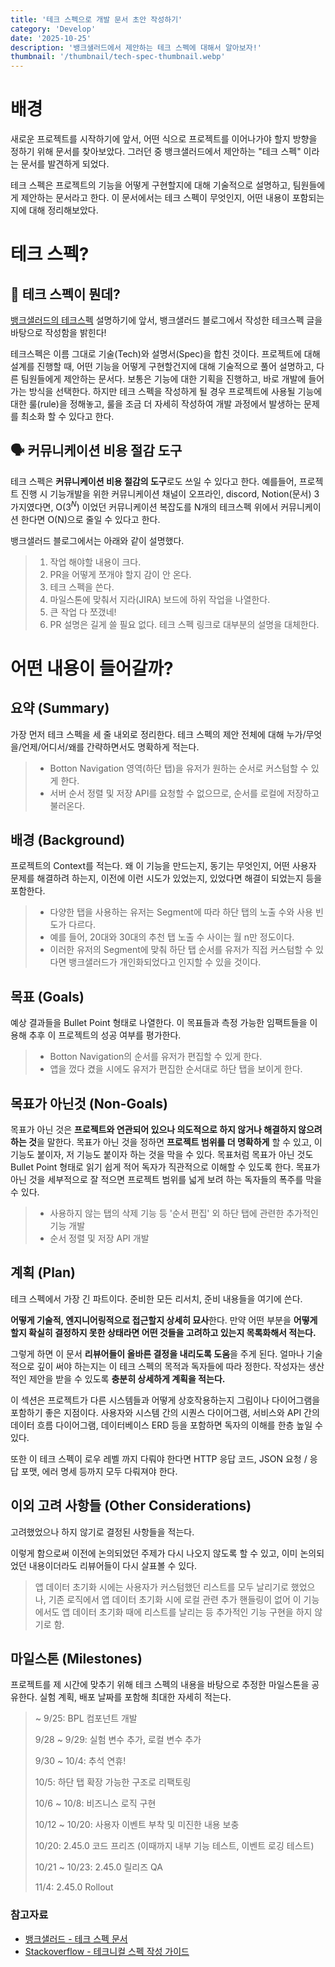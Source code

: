 ```yaml
---
title: '테크 스펙으로 개발 문서 초안 작성하기'
category: 'Develop'
date: '2025-10-25'
description: '뱅크샐러드에서 제안하는 테크 스펙에 대해서 알아보자!'
thumbnail: '/thumbnail/tech-spec-thumbnail.webp'
---
```


# 배경

새로운 프로젝트를 시작하기에 앞서, 어떤 식으로 프로젝트를 이어나가야 할지 방향을
정하기 위해 문서를 찾아보았다. 그러던 중 뱅크샐러드에서 제안하는 "테크 스펙"
이라는 문서를 발견하게 되었다.

테크 스펙은 프로젝트의 기능을 어떻게 구현할지에 대해 기술적으로 설명하고,
팀원들에게 제안하는 문서라고 한다. 이 문서에서는 테크 스펙이 무엇인지, 어떤
내용이 포함되는지에 대해 정리해보았다.

# 테크 스펙?

## 🤔 테크 스펙이 뭔데?

[뱅크샐러드의 테크스펙](https://blog.banksalad.com/tech/we-work-by-tech-spec/)
설명하기에 앞서, 뱅크샐러드 블로그에서 작성한 테크스펙 글을 바탕으로 작성함을
밝힌다!

테크스펙은 이름 그대로 기술(Tech)와 설명서(Spec)을 합친 것이다. 프로젝트에 대해
설계를 진행할 때, 어떤 기능을 어떻게 구현할건지에 대해 기술적으로 풀어 설명하고,
다른 팀원들에게 제안하는 문서다. 보통은 기능에 대한 기획을 진행하고, 바로 개발에
들어가는 방식을 선택한다. 하지만 테크 스펙을 작성하게 될 경우 프로젝트에 사용될
기능에 대한 룰(rule)을 정해놓고, 룰을 조금 더 자세히 작성하여 개발 과정에서
발생하는 문제를 최소화 할 수 있다고 한다.

## 🗣️ 커뮤니케이션 비용 절감 도구

테크 스펙은 **커뮤니케이션 비용 절감의 도구**로도 쓰일 수 있다고 한다. 예를들어,
프로젝트 진행 시 기능개발을 위한 커뮤니케이션 채널이 오프라인, discord,
Notion(문서) 3가지였다면, O($3^N$) 이었던 커뮤니케이션 복잡도를 N개의 테크스펙
위에서 커뮤니케이션 한다면 O(N)으로 줄일 수 있다고 한다.

뱅크샐러드 블로그에서는 아래와 같이 설명했다.

> 1. 작업 해야할 내용이 크다.
> 2. PR을 어떻게 쪼개야 할지 감이 안 온다.
> 3. 테크 스펙을 쓴다.
> 4. 마일스톤에 맞춰서 지라(JIRA) 보드에 하위 작업을 나열한다.
> 5. 큰 작업 다 쪼갰네!
> 6. PR 설명은 길게 쓸 필요 없다. 테크 스펙 링크로 대부분의 설명을 대체한다.

# 어떤 내용이 들어갈까?

## 요약 (Summary)

가장 먼저 테크 스펙을 세 줄 내외로 정리한다. 테크 스펙의 제안 전체에 대해
누가/무엇을/언제/어디서/왜를 간략하면서도 명확하게 적는다.

> - Botton Navigation 영역(하단 탭)을 유저가 원하는 순서로 커스텀할 수 있게
>   한다.
> - 서버 순서 정렬 및 저장 API를 요청할 수 없으므로, 순서를 로컬에 저장하고
>   불러온다.

## 배경 (Background)

프로젝트의 Context를 적는다. 왜 이 기능을 만드는지, 동기는 무엇인지, 어떤 사용자
문제를 해결하려 하는지, 이전에 이런 시도가 있었는지, 있었다면 해결이 되었는지
등을 포함한다.

> - 다양한 탭을 사용하는 유저는 Segment에 따라 하단 탭의 노출 수와 사용 빈도가
>   다르다.
> - 예를 들어, 20대와 30대의 추천 탭 노출 수 사이는 월 n만 정도이다.
> - 이러한 유저의 Segment에 맞춰 하단 탭 순서를 유저가 직접 커스텀할 수 있다면
>   뱅크샐러드가 개인화되었다고 인지할 수 있을 것이다.

## 목표 (Goals)

예상 결과들을 Bullet Point 형태로 나열한다. 이 목표들과 측정 가능한 임팩트들을
이용해 추후 이 프로젝트의 성공 여부를 평가한다.

> - Botton Navigation의 순서를 유저가 편집할 수 있게 한다.
> - 앱을 껐다 켰을 시에도 유저가 편집한 순서대로 하단 탭을 보이게 한다.

## 목표가 아닌것 (Non-Goals)

목표가 아닌 것은 **프로젝트와 연관되어 있으나 의도적으로 하지 않거나 해결하지
않으려 하는 것**을 말한다. 목표가 아닌 것을 정하면 **프로젝트 범위를 더
명확하게** 할 수 있고, 이 기능도 붙이자, 저 기능도 붙이자 하는 것을 막을 수
있다. 목표처럼 목표가 아닌 것도 Bullet Point 형태로 읽기 쉽게 적어 독자가
직관적으로 이해할 수 있도록 한다. 목표가 아닌 것을 세부적으로 잘 적으면 프로젝트
범위를 넓게 보려 하는 독자들의 폭주를 막을 수 있다.

> - 사용하지 않는 탭의 삭제 기능 등 '순서 편집' 외 하단 탭에 관련한 추가적인
>   기능 개발
> - 순서 정렬 및 저장 API 개발

## 계획 (Plan)

테크 스펙에서 가장 긴 파트이다. 준비한 모든 리서치, 준비 내용들을 여기에 쓴다.

**어떻게 기술적, 엔지니어링적으로 접근할지 상세히 묘사**한다. 만약 어떤 부분을
**어떻게 할지 확실히 결정하지 못한 상태라면 어떤 것들을 고려하고 있는지
목록화해서 적는다.**

그렇게 하면 이 문서 **리뷰어들이 올바른 결정을 내리도록 도움**을 주게 된다.
얼마나 기술적으로 깊이 써야 하는지는 이 테크 스펙의 목적과 독자들에 따라 정한다.
작성자는 생산적인 제안을 받을 수 있도록 **충분히 상세하게 계획을 적는다.**

이 섹션은 프로젝트가 다른 시스템들과 어떻게 상호작용하는지 그림이나 다이어그램을
포함하기 좋은 지점이다. 사용자와 시스템 간의 시퀀스 다이어그램, 서비스와 API
간의 데이터 흐름 다이어그램, 데이터베이스 ERD 등을 포함하면 독자의 이해를 한층
높일 수 있다.

또한 이 테크 스펙이 로우 레벨 까지 다뤄야 한다면 HTTP 응답 코드, JSON 요청 /
응답 포맷, 에러 명세 등까지 모두 다뤄져야 한다.

## 이외 고려 사항들 (Other Considerations)

고려했었으나 하지 않기로 결정된 사항들을 적는다.

이렇게 함으로써 이전에 논의되었던 주제가 다시 나오지 않도록 할 수 있고, 이미
논의되었던 내용이더라도 리뷰어들이 다시 살표볼 수 있다.

> 앱 데이터 초기화 시에는 사용자가 커스텀했던 리스트를 모두 날리기로 했었으나,
> 기존 로직에서 앱 데이터 초기화 시에 로컬 관련 추가 핸들링이 없어 이 기능에서도
> 앱 데이터 초기화 때에 리스트를 날리는 등 추가적인 기능 구현을 하지 않기로 함.

## 마일스톤 (Milestones)

프로젝트를 제 시간에 맞추기 위해 테크 스펙의 내용을 바탕으로 추정한 마일스톤을
공유한다. 실험 계획, 배포 날짜를 포함해 최대한 자세히 적는다.

> ~ 9/25: BPL 컴포넌트 개발
>
> 9/28 ~ 9/29: 실험 변수 추가, 로컬 변수 추가
>
> 9/30 ~ 10/4: 추석 연휴!
>
> 10/5: 하단 탭 확장 가능한 구조로 리팩토링
>
> 10/6 ~ 10/8: 비즈니스 로직 구현
>
> 10/12 ~ 10/20: 사용자 이벤트 부착 및 미진한 내용 보충
>
> 10/20: 2.45.0 코드 프리즈 (이때까지 내부 기능 테스트, 이벤트 로깅 테스트)
>
> 10/21 ~ 10/23: 2.45.0 릴리즈 QA
>
> 11/4: 2.45.0 Rollout

### 참고자료

- [뱅크샐러드 - 테크 스펙 문서](https://blog.banksalad.com/tech/we-work-by-tech-spec/)
- [Stackoverflow - 테크니컬 스펙 작성 가이드](https://stackoverflow.blog/2020/04/06/a-practical-guide-to-writing-technical-specs/)
